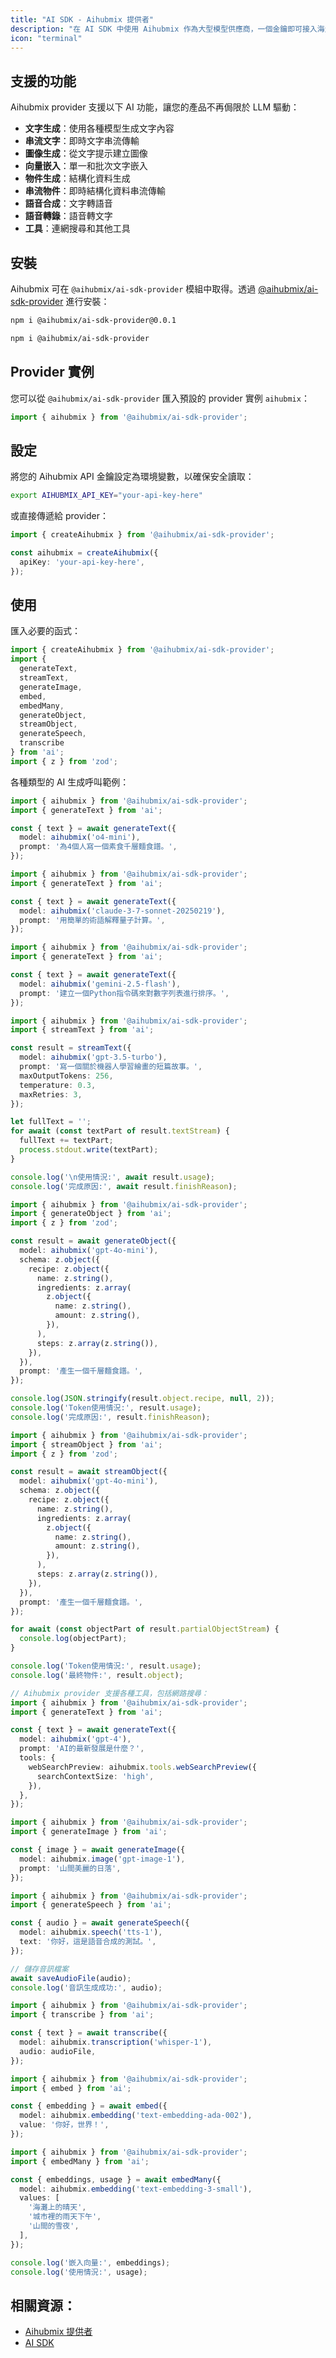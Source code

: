 ```yaml
---
title: "AI SDK - Aihubmix 提供者"
description: "在 AI SDK 中使用 Aihubmix 作為大型模型供應商，一個金鑰即可接入海量模型。"
icon: "terminal"
---
```


## 支援的功能

Aihubmix provider 支援以下 AI 功能，讓您的產品不再侷限於 LLM 驅動：

- **文字生成**：使用各種模型生成文字內容
- **串流文字**：即時文字串流傳輸
- **圖像生成**：從文字提示建立圖像
- **向量嵌入**：單一和批次文字嵌入
- **物件生成**：結構化資料生成
- **串流物件**：即時結構化資料串流傳輸
- **語音合成**：文字轉語音
- **語音轉錄**：語音轉文字
- **工具**：連網搜尋和其他工具

## 安裝

Aihubmix 可在 `@aihubmix/ai-sdk-provider` 模組中取得。透過 [@aihubmix/ai-sdk-provider](https://www.npmjs.com/package/@aihubmix/ai-sdk-provider) 進行安裝：

<CodeGroup>

```bash ai 4.3
npm i @aihubmix/ai-sdk-provider@0.0.1
```


```bash ai 5 beta
npm i @aihubmix/ai-sdk-provider
```

</CodeGroup>

## Provider 實例

您可以從 `@aihubmix/ai-sdk-provider` 匯入預設的 provider 實例 `aihubmix`：

```ts
import { aihubmix } from '@aihubmix/ai-sdk-provider';
```

## 設定

將您的 Aihubmix API 金鑰設定為環境變數，以確保安全讀取：

```bash
export AIHUBMIX_API_KEY="your-api-key-here"
```

或直接傳遞給 provider：

```ts
import { createAihubmix } from '@aihubmix/ai-sdk-provider';

const aihubmix = createAihubmix({
  apiKey: 'your-api-key-here',
});
```

## 使用

匯入必要的函式：

```ts
import { createAihubmix } from '@aihubmix/ai-sdk-provider';
import { 
  generateText, 
  streamText, 
  generateImage, 
  embed, 
  embedMany, 
  generateObject, 
  streamObject, 
  generateSpeech, 
  transcribe 
} from 'ai';
import { z } from 'zod';
```

各種類型的 AI 生成呼叫範例：

<CodeGroup>

```ts 產生文字
import { aihubmix } from '@aihubmix/ai-sdk-provider';
import { generateText } from 'ai';

const { text } = await generateText({
  model: aihubmix('o4-mini'),
  prompt: '為4個人寫一個素食千層麵食譜。',
});
```

```ts Claude 模型
import { aihubmix } from '@aihubmix/ai-sdk-provider';
import { generateText } from 'ai';

const { text } = await generateText({
  model: aihubmix('claude-3-7-sonnet-20250219'),
  prompt: '用簡單的術語解釋量子計算。',
});
```

```ts Gemini 模型
import { aihubmix } from '@aihubmix/ai-sdk-provider';
import { generateText } from 'ai';

const { text } = await generateText({
  model: aihubmix('gemini-2.5-flash'),
  prompt: '建立一個Python指令碼來對數字列表進行排序。',
});
```

```ts 串流文字
import { aihubmix } from '@aihubmix/ai-sdk-provider';
import { streamText } from 'ai';

const result = streamText({
  model: aihubmix('gpt-3.5-turbo'),
  prompt: '寫一個關於機器人學習繪畫的短篇故事。',
  maxOutputTokens: 256,
  temperature: 0.3,
  maxRetries: 3,
});

let fullText = '';
for await (const textPart of result.textStream) {
  fullText += textPart;
  process.stdout.write(textPart);
}

console.log('\n使用情況:', await result.usage);
console.log('完成原因:', await result.finishReason);
```

```ts 產生物件
import { aihubmix } from '@aihubmix/ai-sdk-provider';
import { generateObject } from 'ai';
import { z } from 'zod';

const result = await generateObject({
  model: aihubmix('gpt-4o-mini'),
  schema: z.object({
    recipe: z.object({
      name: z.string(),
      ingredients: z.array(
        z.object({
          name: z.string(),
          amount: z.string(),
        }),
      ),
      steps: z.array(z.string()),
    }),
  }),
  prompt: '產生一個千層麵食譜。',
});

console.log(JSON.stringify(result.object.recipe, null, 2));
console.log('Token使用情況:', result.usage);
console.log('完成原因:', result.finishReason);
```

```ts 串流物件
import { aihubmix } from '@aihubmix/ai-sdk-provider';
import { streamObject } from 'ai';
import { z } from 'zod';

const result = await streamObject({
  model: aihubmix('gpt-4o-mini'),
  schema: z.object({
    recipe: z.object({
      name: z.string(),
      ingredients: z.array(
        z.object({
          name: z.string(),
          amount: z.string(),
        }),
      ),
      steps: z.array(z.string()),
    }),
  }),
  prompt: '產生一個千層麵食譜。',
});

for await (const objectPart of result.partialObjectStream) {
  console.log(objectPart);
}

console.log('Token使用情況:', result.usage);
console.log('最終物件:', result.object);
```


```ts 工具呼叫
// Aihubmix provider 支援各種工具，包括網路搜尋：
import { aihubmix } from '@aihubmix/ai-sdk-provider';
import { generateText } from 'ai';

const { text } = await generateText({
  model: aihubmix('gpt-4'),
  prompt: 'AI的最新發展是什麼？',
  tools: {
    webSearchPreview: aihubmix.tools.webSearchPreview({
      searchContextSize: 'high',
    }),
  },
});
```


```ts 圖像生成
import { aihubmix } from '@aihubmix/ai-sdk-provider';
import { generateImage } from 'ai';

const { image } = await generateImage({
  model: aihubmix.image('gpt-image-1'),
  prompt: '山間美麗的日落',
});
```


```ts 語音合成
import { aihubmix } from '@aihubmix/ai-sdk-provider';
import { generateSpeech } from 'ai';

const { audio } = await generateSpeech({
  model: aihubmix.speech('tts-1'),
  text: '你好，這是語音合成的測試。',
});

// 儲存音訊檔案
await saveAudioFile(audio);
console.log('音訊生成成功:', audio);
```


```ts 語音轉錄
import { aihubmix } from '@aihubmix/ai-sdk-provider';
import { transcribe } from 'ai';

const { text } = await transcribe({
  model: aihubmix.transcription('whisper-1'),
  audio: audioFile,
});
```


```ts 向量嵌入
import { aihubmix } from '@aihubmix/ai-sdk-provider';
import { embed } from 'ai';

const { embedding } = await embed({
  model: aihubmix.embedding('text-embedding-ada-002'),
  value: '你好，世界！',
});
```


```ts 批次嵌入
import { aihubmix } from '@aihubmix/ai-sdk-provider';
import { embedMany } from 'ai';

const { embeddings, usage } = await embedMany({
  model: aihubmix.embedding('text-embedding-3-small'),
  values: [
    '海灘上的晴天',
    '城市裡的雨天下午',
    '山間的雪夜',
  ],
});

console.log('嵌入向量:', embeddings);
console.log('使用情況:', usage);
```

</CodeGroup>

## 相關資源：

- [Aihubmix 提供者](https://v5.ai-sdk.dev/providers/community-providers/aihubmix)
- [AI SDK](https://ai-sdk.dev/docs)
